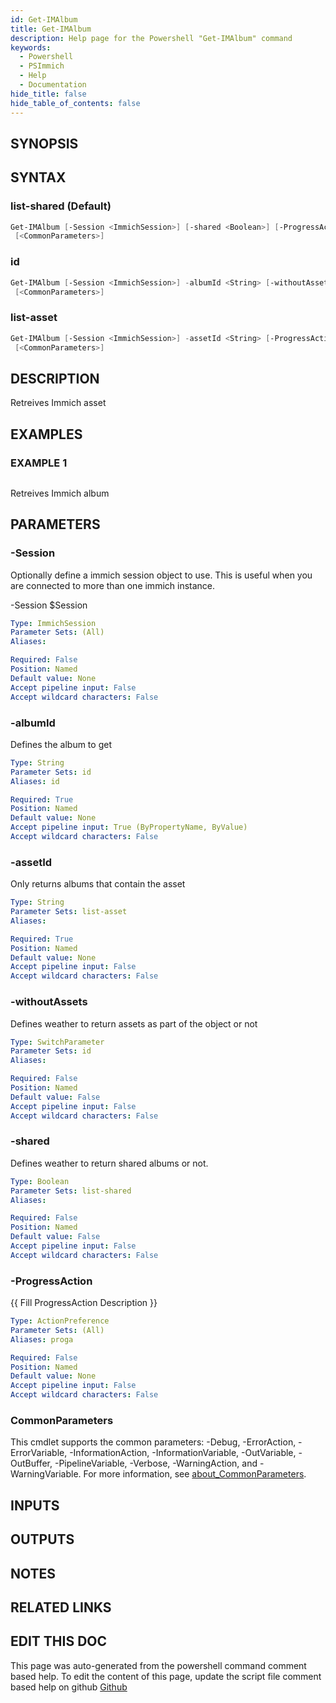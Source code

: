 ```yaml
---
id: Get-IMAlbum
title: Get-IMAlbum
description: Help page for the Powershell "Get-IMAlbum" command
keywords:
  - Powershell
  - PSImmich
  - Help
  - Documentation
hide_title: false
hide_table_of_contents: false
---
```


## SYNOPSIS

## SYNTAX

### list-shared (Default)

```powershell
Get-IMAlbum [-Session <ImmichSession>] [-shared <Boolean>] [-ProgressAction <ActionPreference>]
 [<CommonParameters>]
```

### id

```powershell
Get-IMAlbum [-Session <ImmichSession>] -albumId <String> [-withoutAssets] [-ProgressAction <ActionPreference>]
 [<CommonParameters>]
```

### list-asset

```powershell
Get-IMAlbum [-Session <ImmichSession>] -assetId <String> [-ProgressAction <ActionPreference>]
 [<CommonParameters>]
```

## DESCRIPTION

Retreives Immich asset

## EXAMPLES

### EXAMPLE 1

```powershell

```

Retreives Immich album

## PARAMETERS

### -Session

Optionally define a immich session object to use.
This is useful when you are connected to more than one immich instance.

-Session $Session

```yaml
Type: ImmichSession
Parameter Sets: (All)
Aliases:

Required: False
Position: Named
Default value: None
Accept pipeline input: False
Accept wildcard characters: False
```

### -albumId

Defines the album to get

```yaml
Type: String
Parameter Sets: id
Aliases: id

Required: True
Position: Named
Default value: None
Accept pipeline input: True (ByPropertyName, ByValue)
Accept wildcard characters: False
```

### -assetId

Only returns albums that contain the asset

```yaml
Type: String
Parameter Sets: list-asset
Aliases:

Required: True
Position: Named
Default value: None
Accept pipeline input: False
Accept wildcard characters: False
```

### -withoutAssets

Defines weather to return assets as part of the object or not

```yaml
Type: SwitchParameter
Parameter Sets: id
Aliases:

Required: False
Position: Named
Default value: False
Accept pipeline input: False
Accept wildcard characters: False
```

### -shared

Defines weather to return shared albums or not.

```yaml
Type: Boolean
Parameter Sets: list-shared
Aliases:

Required: False
Position: Named
Default value: False
Accept pipeline input: False
Accept wildcard characters: False
```

### -ProgressAction

\{\{ Fill ProgressAction Description \}\}

```yaml
Type: ActionPreference
Parameter Sets: (All)
Aliases: proga

Required: False
Position: Named
Default value: None
Accept pipeline input: False
Accept wildcard characters: False
```

### CommonParameters

This cmdlet supports the common parameters: -Debug, -ErrorAction, -ErrorVariable, -InformationAction, -InformationVariable, -OutVariable, -OutBuffer, -PipelineVariable, -Verbose, -WarningAction, and -WarningVariable. For more information, see [about_CommonParameters](http://go.microsoft.com/fwlink/?LinkID=113216).

## INPUTS

## OUTPUTS

## NOTES

## RELATED LINKS

## EDIT THIS DOC 

This page was auto-generated from the powershell command comment based help. To edit the content of this page, update the script file comment based help on github [Github](https://github.com/hanpq/PSImmich)
